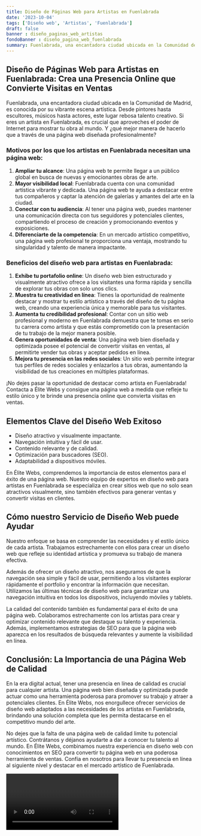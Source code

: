 ```yaml
---
title: Diseño de Páginas Web para Artistas en Fuenlabrada
date: '2023-10-04'
tags: ['Diseño web', 'Artistas', 'Fuenlabrada']
draft: false
banner : diseño_paginas_web_artistas
fondoBanner : diseño_pagina_web_fuenlabrada
summary: Fuenlabrada, una encantadora ciudad ubicada en la Comunidad de Madrid, es conocida por su vibrante escena artística. Desde pintores hasta escultores, músicos hasta actores, este lugar rebosa talento creativo. Si eres un artista en Fuenlabrada, es crucial que aproveches el poder de Internet para mostrar tu obra al mundo. Y ¿qué mejor manera de hacerlo que a través de una página web diseñada profesionalmente?
---
```


## Diseño de Páginas Web para Artistas en Fuenlabrada: Crea una Presencia Online que Convierte Visitas en Ventas

Fuenlabrada, una encantadora ciudad ubicada en la Comunidad de Madrid, es conocida por su vibrante escena artística. Desde pintores hasta escultores, músicos hasta actores, este lugar rebosa talento creativo. Si eres un artista en Fuenlabrada, es crucial que aproveches el poder de Internet para mostrar tu obra al mundo. Y ¿qué mejor manera de hacerlo que a través de una página web diseñada profesionalmente?

### Motivos por los que los artistas en Fuenlabrada necesitan una página web:

1. **Ampliar tu alcance**: Una página web te permite llegar a un público global en busca de nuevas y emocionantes obras de arte.
2. **Mayor visibilidad local**: Fuenlabrada cuenta con una comunidad artística vibrante y dedicada. Una página web te ayuda a destacar entre tus compañeros y captar la atención de galerías y amantes del arte en la ciudad.
3. **Conectar con tu audiencia**: Al tener una página web, puedes mantener una comunicación directa con tus seguidores y potenciales clientes, compartiendo el proceso de creación y promocionando eventos y exposiciones.
4. **Diferenciarte de la competencia**: En un mercado artístico competitivo, una página web profesional te proporciona una ventaja, mostrando tu singularidad y talento de manera impactante.

### Beneficios del diseño web para artistas en Fuenlabrada:

1. **Exhibe tu portafolio online**: Un diseño web bien estructurado y visualmente atractivo ofrece a los visitantes una forma rápida y sencilla de explorar tus obras con solo unos clics.
2. **Muestra tu creatividad en línea**: Tienes la oportunidad de realmente destacar y mostrar tu estilo artístico a través del diseño de tu página web, creando una experiencia única y memorable para tus visitantes.
3. **Aumenta tu credibilidad profesional**: Contar con un sitio web profesional y moderno en Fuenlabrada demuestra que te tomas en serio tu carrera como artista y que estás comprometido con la presentación de tu trabajo de la mejor manera posible.
4. **Genera oportunidades de venta**: Una página web bien diseñada y optimizada posee el potencial de convertir visitas en ventas, al permitirte vender tus obras y aceptar pedidos en línea.
5. **Mejora tu presencia en las redes sociales**: Un sitio web permite integrar tus perfiles de redes sociales y enlazarlos a tus obras, aumentando la visibilidad de tus creaciones en múltiples plataformas.

¡No dejes pasar la oportunidad de destacar como artista en Fuenlabrada! Contacta a Élite Webs y consigue una página web a medida que refleje tu estilo único y te brinde una presencia online que convierta visitas en ventas.

<GifSeo />

<Cta />

## Elementos Clave del Diseño Web Exitoso

- Diseño atractivo y visualmente impactante.
- Navegación intuitiva y fácil de usar.
- Contenido relevante y de calidad.
- Optimización para buscadores (SEO).
- Adaptabilidad a dispositivos móviles.

En Élite Webs, comprendemos la importancia de estos elementos para el éxito de una página web. Nuestro equipo de expertos en diseño web para artistas en Fuenlabrada se especializa en crear sitios web que no solo sean atractivos visualmente, sino también efectivos para generar ventas y convertir visitas en clientes.

## Cómo nuestro Servicio de Diseño Web puede Ayudar

Nuestro enfoque se basa en comprender las necesidades y el estilo único de cada artista. Trabajamos estrechamente con ellos para crear un diseño web que refleje su identidad artística y promueva su trabajo de manera efectiva.

Además de ofrecer un diseño atractivo, nos aseguramos de que la navegación sea simple y fácil de usar, permitiendo a los visitantes explorar rápidamente el portfolio y encontrar la información que necesitan. Utilizamos las últimas técnicas de diseño web para garantizar una navegación intuitiva en todos los dispositivos, incluyendo móviles y tablets.

La calidad del contenido también es fundamental para el éxito de una página web. Colaboramos estrechamente con los artistas para crear y optimizar contenido relevante que destaque su talento y experiencia. Además, implementamos estrategias de SEO para que la página web aparezca en los resultados de búsqueda relevantes y aumente la visibilidad en línea.

## Conclusión: La Importancia de una Página Web de Calidad

En la era digital actual, tener una presencia en línea de calidad es crucial para cualquier artista. Una página web bien diseñada y optimizada puede actuar como una herramienta poderosa para promover su trabajo y atraer a potenciales clientes. En Élite Webs, nos enorgullece ofrecer servicios de diseño web adaptados a las necesidades de los artistas en Fuenlabrada, brindando una solución completa que les permita destacarse en el competitivo mundo del arte.

No dejes que la falta de una página web de calidad limite tu potencial artístico. Contrátanos y déjanos ayudarte a dar a conocer tu talento al mundo. En Élite Webs, combinamos nuestra experiencia en diseño web con conocimientos en SEO para convertir tu página web en una poderosa herramienta de ventas. Confía en nosotros para llevar tu presencia en línea al siguiente nivel y destacar en el mercado artístico de Fuenlabrada.

<Video />

<CtaBot job='Artistas' city='Fuenlabrada'/>

<Gmaps query='Fuenlabrada+españa+maps' />